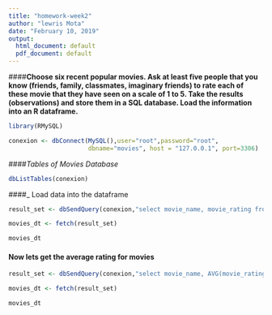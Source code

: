 ```yaml
---
title: "homework-week2"
author: "lewris Mota"
date: "February 10, 2019"
output:
  html_document: default
  pdf_document: default
---
```


####**Choose six recent popular movies.  Ask at least five people that you know (friends, family, classmates, imaginary friends) to rate each of these movie that they have seen on a scale of 1 to 5.  Take the results (observations) and store them in a SQL database.  Load the information into an R dataframe.**




```r

library(RMySQL)

```



```r
conexion <- dbConnect(MySQL(),user="root",password="root", 
                      dbname="movies", host = "127.0.0.1", port=3306)
```

####_Tables of Movies Database_
```r

dbListTables(conexion)

```

####_ Load data into the dataframe
```r

result_set <- dbSendQuery(conexion,"select movie_name, movie_rating from movies m inner join ratings s on s.movie_id = m.movie_id ")

movies_dt <- fetch(result_set)

movies_dt

```

#### Now lets get the average rating for movies

```r

result_set <- dbSendQuery(conexion,"select movie_name, AVG(movie_rating) as 'average_rating' from movies m inner join ratings s on s.movie_id = m.movie_id group by movie_name")

movies_dt <- fetch(result_set)

movies_dt

```


